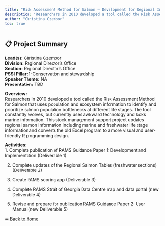 ---
title: "Risk Assessment Method for Salmon – Development for Regional Implementation"
description: "Researchers in 2010 developed a tool called the Risk Assessment Method for Salmon that uses population and ecosystem information to identify and prioritize salmon population bottlenecks at different life stages. The tool constantly evolves, but currently uses awkward technology and lacks marine information. This stock management support project updates regional salmon information including marine and freshwater life stage information and converts the old Excel program to a more visual and user-friendly R programming design."
author: "Christina Czembor"
toc: true
---

## 📋 Project Summary

**Lead(s):** Christina Czembor  
**Division:** Regional Director's Office  
**Section:** Regional Director's Office  
**PSSI Pillar:** 1-Conservation and stewardship  
**Speaker Theme:** NA  
**Presentation:** TBD  

**Overview:**  
Researchers in 2010 developed a tool called the Risk Assessment Method for Salmon that uses population and ecosystem information to identify and prioritize salmon population bottlenecks at different life stages. The tool constantly evolves, but currently uses awkward technology and lacks marine information. This stock management support project updates regional salmon information including marine and freshwater life stage information and converts the old Excel program to a more visual and user-friendly R programming design.   

**Activities:**  
1. Complete publication of RAMS Guidance Paper 1: Development and Implementation (Deliverable 1)
2. Complete updates of the Regional Salmon Tables (freshwater sections) (Deliverable 2)
3. Create RAMS scoring app (Deliverable 3)
4. Complete RAMS Strait of Georgia Data Centre map and data portal (new Deliverable 4)
5. Revise and prepare for publication RAMS Guidance Paper 2: User Manual (new Deliverable 5)

[⬅ Back to Home](../index.qmd)

